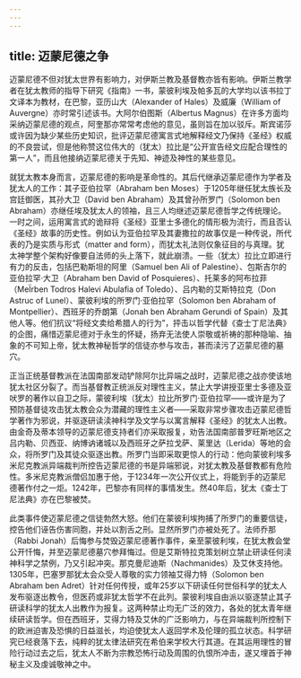 ```yaml
---
---
---
```

title: 迈蒙尼德之争
---




迈蒙尼德不但对犹太世界有影响力，对伊斯兰教及基督教亦皆有影响。伊斯兰教学者在犹太教师的指导下研究《指南》一书，蒙彼利埃及帕多瓦的大学均以该书拉丁文译本为教材，在巴黎，亚历山大（Alexander of Hales）及威廉（William of Auvergne）亦时常引述该书。大阿尔伯图斯（Albertus Magnus）在许多方面均采纳迈蒙尼德的观点，阿奎那亦常常考虑他的意见，虽则旨在加以驳斥。斯宾诺莎或许因为缺少某些历史知识，批评迈蒙尼德寓言式地解释经文乃保持《圣经》权威的不良尝试，但是他称赞这位伟大的（犹太）拉比是“公开宣告经文应配合理性的第一人”，而且他接纳迈蒙尼德关于先知、神迹及神性的某些意见。

就犹太教本身而言，迈蒙尼德的影响是革命性的。其后代继承迈蒙尼德作为学者及犹太人的工作：其子亚伯拉罕（Abraham ben Moses）于1205年继任犹太族长及宫廷御医，其孙大卫（David ben Abraham）及其曾孙所罗门（Solomon ben Abraham）亦继任埃及犹太人的领袖，且三人均继述迈蒙尼德哲学之传统理论。一时之间，运用寓言式的诡辩将《圣经》亚里士多德化的情形极为流行，而且否认《圣经》故事的历史性。例如认为亚伯拉罕及其妻撒拉的故事仅是一种传说，所代表的乃是实质与形式（matter and form），而犹太礼法则仅象征目的与真理。犹太神学整个架构好像要自法师的头上落下，就此崩溃。一些（犹太）拉比立即进行有力的反击，包括巴勒斯坦的阿里（Samuel ben Ali of Palestine）、包斯吉尔的亚伯拉罕·大卫（Abraham ben David of Posquieres）、托莱多的阿布拉菲（MeÏrben Todros Halevi Abulafia of Toledo）、吕内勒的艾斯特拉克（Don Astruc of Lunel）、蒙彼利埃的所罗门·亚伯拉罕（Solomon ben Abraham of Montpellier）、西班牙的乔朗第（Jonah ben Abraham Gerundi of Spain）及其他人等。他们抗议“将经文卖给希腊人的行为”，抨击以哲学代替《查士丁尼法典》的企图，痛惜迈蒙尼德对于永生的怀疑，扬弃无法使人崇敬或祈祷的那种隐喻、抽象的不可知上帝，犹太教神秘哲学的信徒亦参与攻击，甚而渎污了迈蒙尼德的墓穴。

正当正统基督教派在法国南部发动铲除阿尔比异端之战时，迈蒙尼德之战亦使该地犹太社区分裂了。而当基督教正统派反对理性主义，禁止大学讲授亚里士多德及亚吠罗的著作以自卫之际，蒙彼利埃（犹太）拉比所罗门·亚伯拉罕——或许是为了预防基督徒攻击犹太教会众为潜藏的理性主义者——采取非常步骤攻击迈蒙尼德哲学著作为邪说，并驱逐研读渎神科学及文学与以寓言解释《圣经》的犹太人出教。由金奇及蒂本领导的迈蒙尼德支持者们亦采取报复，劝告法国南部普罗旺斯地区之吕内勒、贝西亚、纳博讷诸城以及西班牙之萨拉戈萨、莱里达（Lerida）等地的会众，将所罗门及其徒众驱逐出教。所罗门当即采取更惊人的行动：他向蒙彼利埃多米尼克教派异端裁判所控告迈蒙尼德的书是异端邪说，对犹太教及基督教都有危险性。多米尼克教派僧侣加惠于他，于1234年一次公开仪式上，将能到手的迈蒙尼德著作付之一炬。1242年，巴黎亦有同样的事情发生。然40年后，犹太《查士丁尼法典》亦在巴黎被焚。

此类事件使迈蒙尼德之信徒勃然大怒。他们在蒙彼利埃拘捕了所罗门的重要信徒，控告他们诬告伤害同胞，并处以割舌之刑。显然所罗门亦被处死了。法师乔那（Rabbi Jonah）后悔参与焚毁迈蒙尼德著作事件，亲至蒙彼利埃，在犹太教会堂公开忏悔，并至迈蒙尼德墓穴参拜悔过。但是艾斯特拉克策划树立禁止研读任何渎神科学之禁例，乃又引起冲突。那克曼尼迪斯（Nachmanides）及艾休支持他。1305年，巴塞罗那犹太会众受人尊敬的实力领袖艾得力特（Solomon ben Abraham ben Adret）针对任何传授，或年25岁以下研读任何世俗科学的犹太人发布驱逐出教令，但医药或非犹太哲学不在此列。蒙彼利埃自由派以驱逐禁止其子研读科学的犹太人出教作为报复。这两种禁止均无广泛的效力，各处的犹太青年继续研读哲学。但在西班牙，艾得力特及艾休的广泛影响力，与在异端裁判所控制下的欧洲迫害及恐惧的日益滋长，均迫使犹太人返回学术及伦理的孤立状态。科学研究已经衰落下去，纯粹的犹太律法研究在希伯来学校大行其道。在其运用理性的冒险行动过去之后，犹太人不断为宗教恐怖行动及周围的仇恨所冲击，遂又埋首于神秘主义及虔诚敬神之中。